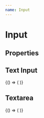 ```yaml
---
name: Input
---
```




# Input

## Properties

<PropsTable of={InputComponent} />

## Text Input

<Playground>
  <DoczWrapper>
    {() => (
      <InputComponent
        inputType='input'
        value='Hello World!'
        onChange={console.log}
      />
    )}
  </DoczWrapper>
</Playground>

## Textarea

<Playground>
  <DoczWrapper>
    {() => (
      <InputComponent
        inputType='textarea'
        value='I am ZiCE Electron Wallet'
        onChange={console.log}
        rows={10}
      />
    )}
  </DoczWrapper>
</Playground>
